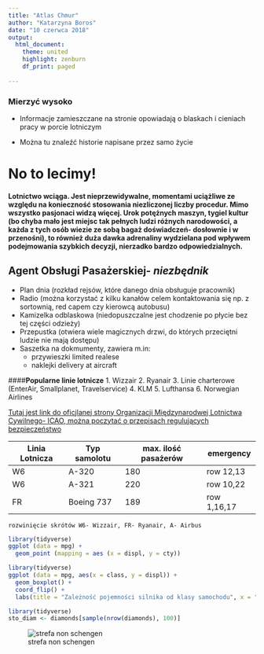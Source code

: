 ```yaml
---
title: "Atlas Chmur"
author: "Katarzyna Boros"
date: "10 czerwca 2018"
output:
  html_document:
    theme: united
    highlight: zenburn
    df_print: paged
  
---
```

### Mierzyć wysoko

* Informacje zamieszczane na stronie opowiadają o blaskach i cieniach pracy w porcie lotniczym 

* Można tu znaleźć historie napisane przez samo życie


# No to lecimy! 

#### Lotnictwo wciąga. Jest nieprzewidywalne, momentami uciążliwe ze względu na konieczność stosowania niezliczonej liczby procedur. Mimo wszystko pasjonaci widzą więcej. Urok potężnych maszyn, tygiel kultur (bo chyba mało jest miejsc tak pełnych ludzi różnych narodowości, a każda z tych osób wiezie ze sobą bagaż doświadczeń- dosłownie i w przenośni), to również duża dawka adrenaliny wydzielana pod wpływem podejmowania szybkich decyzji, nierzadko bardzo odpowiedzialnych. 

## Agent Obsługi Pasażerskiej- *niezbędnik*

* Plan dnia (rozkład rejsów, które danego dnia obsługuje pracownik)
* Radio (można korzystać z kilku kanałów celem kontaktowania się np. z sortownią, red capem czy kierowcą autobusu)
* Kamizelka odblaskowa (niedopuszczalne jest chodzenie po płycie bez tej części odzieży)
* Przepustka (otwiera wiele magicznych drzwi, do których przeciętni ludzie nie mają dostępu)
* Saszetka na dokmumenty, zawiera m.in:
  + przywieszki limited realese
  + naklejki delivery at aircraft 
  
####**Popularne linie lotnicze**
1. Wizzair
2. Ryanair
3. Linie charterowe (EnterAir, Smallplanet, Travelservice)
4. KLM
5. Lufthansa
6. Norwegian Airlines

[Tutaj jest link do oficjlanej strony Organizacji Międzynarodwej Lotnictwa Cywilnego- ICAO, można poczytać o przepisach regulujących bezpieczeństwo](https://www.icao.int/Pages/default.aspx)



| Linia Lotnicza | Typ samolotu | max. ilość pasażerów | emergency |
|----------------|--------------|----------------------|-----------|
|       W6       |   A-320      |    180               | row 12,13 |
|       W6       |   A-321      |    220               | row 10,22 |
| FR             |  Boeing 737| 189| row 1,16,17|


` rozwinięcie skrótów W6- Wizzair, FR- Ryanair, A- Airbus` 

```r
library(tidyverse)
ggplot (data = mpg) +
  geom_point (mapping = aes (x = displ, y = cty))


```


```r
library(tidyverse)
ggplot (data = mpg, aes(x = class, y = displ)) +
  geom_boxplot() +
  coord_flip() +
  labs(title = "Zależność pojemności silnika od klasy samochodu", x = "Klasa", y = "Pojemność")
```

```r
library(tidyverse)
sto_diam <- diamonds[sample(nrow(diamonds), 100)]
```


![strefa non schengen](plik.jpg)
